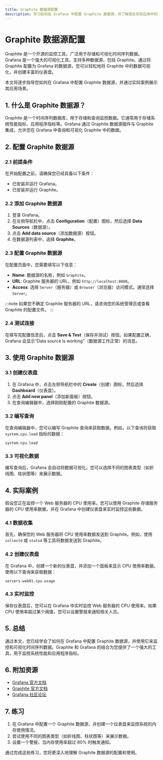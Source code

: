 ```yaml
---
title: Graphite 数据源配置
description: 学习如何在 Grafana 中配置 Graphite 数据源，并了解其在实际应用中的使用方法。
---
```


# Graphite 数据源配置

Graphite 是一个开源的监控工具，广泛用于存储和可视化时间序列数据。Grafana 是一个强大的可视化工具，支持多种数据源，包括 Graphite。通过将 Graphite 配置为 Grafana 的数据源，您可以轻松地将 Graphite 中的数据可视化，并创建丰富的仪表盘。

本文将逐步指导您如何在 Grafana 中配置 Graphite 数据源，并通过实际案例展示其应用场景。

## 1. 什么是 Graphite 数据源？

Graphite 是一个时间序列数据库，用于存储和查询监控数据。它通常用于存储系统性能指标、应用程序指标等。Grafana 通过 Graphite 数据源插件与 Graphite 集成，允许您在 Grafana 中查询和可视化 Graphite 中的数据。

## 2. 配置 Graphite 数据源

### 2.1 前提条件

在开始配置之前，请确保您已经具备以下条件：

- 已安装并运行 Grafana。
- 已安装并运行 Graphite。

### 2.2 添加 Graphite 数据源

1. 登录 Grafana。
2. 在左侧导航栏中，点击 **Configuration**（配置）图标，然后选择 **Data Sources**（数据源）。
3. 点击 **Add data source**（添加数据源）按钮。
4. 在数据源列表中，选择 **Graphite**。

### 2.3 配置 Graphite 数据源

在配置页面中，您需要填写以下信息：

- **Name**: 数据源的名称，例如 `Graphite`。
- **URL**: Graphite 服务器的 URL，例如 `http://localhost:8080`。
- **Access**: 选择 `Server`（服务器）或 `Browser`（浏览器）访问模式。通常选择 `Server`。

:::note
如果您不确定 Graphite 服务器的 URL，请咨询您的系统管理员或查看 Graphite 的配置文件。
:::

### 2.4 测试连接

在填写完配置信息后，点击 **Save & Test**（保存并测试）按钮。如果配置正确，Grafana 会显示“Data source is working”（数据源工作正常）的消息。

## 3. 使用 Graphite 数据源

### 3.1 创建仪表盘

1. 在 Grafana 中，点击左侧导航栏中的 **Create**（创建）图标，然后选择 **Dashboard**（仪表盘）。
2. 点击 **Add new panel**（添加新面板）按钮。
3. 在查询编辑器中，选择刚刚配置的 Graphite 数据源。

### 3.2 编写查询

在查询编辑器中，您可以编写 Graphite 查询来获取数据。例如，以下查询将获取 `system.cpu.load` 指标的数据：

```plaintext
system.cpu.load
```

### 3.3 可视化数据

编写查询后，Grafana 会自动将数据可视化。您可以选择不同的图表类型（如折线图、柱状图等）来展示数据。

## 4. 实际案例

假设您正在监控一个 Web 服务器的 CPU 使用率。您可以使用 Graphite 存储服务器的 CPU 使用率数据，并在 Grafana 中创建仪表盘来实时监控这些数据。

### 4.1 数据收集

首先，确保您的 Web 服务器将 CPU 使用率数据发送到 Graphite。例如，使用 `collectd` 或 `statsd` 等工具将数据发送到 Graphite。

### 4.2 创建仪表盘

在 Grafana 中，创建一个新的仪表盘，并添加一个面板来显示 CPU 使用率数据。使用以下查询来获取数据：

```plaintext
servers.web01.cpu.usage
```

### 4.3 实时监控

保存仪表盘后，您可以在 Grafana 中实时监控 Web 服务器的 CPU 使用率。如果 CPU 使用率超过某个阈值，您可以设置警报来通知相关人员。

## 5. 总结

通过本文，您已经学会了如何在 Grafana 中配置 Graphite 数据源，并使用它来监控和可视化时间序列数据。Graphite 和 Grafana 的结合为您提供了一个强大的工具，用于监控系统性能和应用程序指标。

## 6. 附加资源

- [Grafana 官方文档](https://grafana.com/docs/)
- [Graphite 官方文档](https://graphite.readthedocs.io/en/latest/)
- [Grafana 社区论坛](https://community.grafana.com/)

## 7. 练习

1. 在 Grafana 中配置一个 Graphite 数据源，并创建一个仪表盘来监控系统的内存使用情况。
2. 尝试使用不同的图表类型（如折线图、柱状图等）来展示数据。
3. 设置一个警报，当内存使用率超过 80% 时触发通知。

通过完成这些练习，您将更深入地理解 Graphite 数据源的配置和使用。